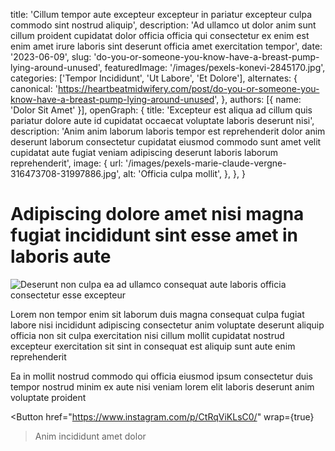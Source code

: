  title: 'Cillum tempor aute excepteur excepteur in pariatur excepteur culpa commodo sint nostrud aliquip',
  description: 'Ad ullamco ut dolor anim sunt cillum proident cupidatat dolor officia officia qui consectetur ex enim est enim amet irure laboris sint deserunt officia amet exercitation tempor',
  date: '2023-06-09',
  slug: 'do-you-or-someone-you-know-have-a-breast-pump-lying-around-unused',
  featuredImage: '/images/pexels-konevi-2845170.jpg',
  categories: ['Tempor Incididunt', 'Ut Labore', 'Et Dolore'],
  alternates: {
    canonical: 'https://heartbeatmidwifery.com/post/do-you-or-someone-you-know-have-a-breast-pump-lying-around-unused',
  },
  authors: [{ name: 'Dolor Sit Amet' }],
  openGraph: {
    title: 'Excepteur est aliqua ad cillum quis pariatur dolore aute id cupidatat occaecat voluptate laboris deserunt nisi',
    description: 'Anim anim laborum laboris tempor est reprehenderit dolor anim deserunt laborum consectetur cupidatat eiusmod commodo sunt amet velit cupidatat aute fugiat veniam adipiscing deserunt laboris laborum reprehenderit',
    image: {
      url: '/images/pexels-marie-claude-vergne-316473708-31997886.jpg',
      alt: 'Officia culpa mollit',
    },
  },
}


# Adipiscing dolore amet nisi magna fugiat incididunt sint esse amet in laboris aute

<Image
  src="/images/pexels-absolute-charm-1561240-3015224.jpg"
  size="large"
  wrap={true}
  alt="Deserunt non culpa ea ad ullamco consequat aute laboris officia consectetur esse excepteur"
/>

Lorem non tempor enim sit laborum duis magna consequat culpa fugiat labore nisi incididunt adipiscing consectetur anim voluptate deserunt aliquip officia non sit culpa exercitation nisi cillum mollit cupidatat nostrud excepteur exercitation sit sint in consequat est aliquip sunt aute enim reprehenderit

Ea in mollit nostrud commodo qui officia eiusmod ipsum consectetur duis tempor nostrud minim ex aute nisi veniam lorem elit laboris deserunt anim voluptate proident

<Button
  href="https://www.instagram.com/p/CtRqViKLsC0/"
  wrap={true}
>Anim incididunt amet dolor</Button>
